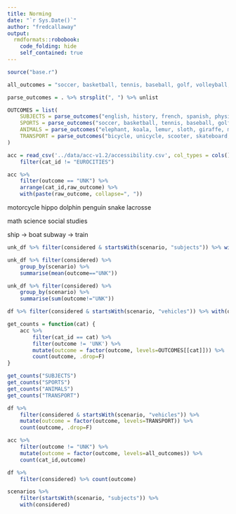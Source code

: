 ```yaml
---
title: Norming
date: "`r Sys.Date()`"
author: "fredcallaway"
output:
  rmdformats::robobook:
    code_folding: hide
    self_contained: true
---
```



```r
source("base.r")

all_outcomes = "soccer, basketball, tennis, baseball, golf, volleyball, badminton, boxing, cricket, rugby, football, bowling, elephant, koala, lemur, sloth, giraffe, monkey, rhinoceros, deer, panda, peacock, tiger, lion, jaguar, zebra, gorilla, cobra, crocodile, kangaroo, english, history, french, spanish, physics, chemistry, biology, algebra, geometry, calculus, bicycle, unicycle, scooter, skateboard, car, limousine, helicopter, plane, train, bus, boat" %>% strsplit(", ")

parse_outcomes = . %>% strsplit(", ") %>% unlist

OUTCOMES = list(
    SUBJECTS = parse_outcomes("english, history, french, spanish, physics, chemistry, biology, algebra, geometry, calculus"),
    SPORTS = parse_outcomes("soccer, basketball, tennis, baseball, golf, volleyball, badminton, boxing, cricket, rugby, football, bowling"),
    ANIMALS = parse_outcomes("elephant, koala, lemur, sloth, giraffe, monkey, rhinoceros, deer, panda, peacock, tiger, lion, jaguar, zebra, gorilla, cobra, crocodile, kangaroo"),
    TRANSPORT = parse_outcomes("bicycle, unicycle, scooter, skateboard, car, limousine, helicopter, plane, train, bus, boat")
)

acc = read_csv('../data/acc-v1.2/accessibility.csv', col_types = cols()) %>% 
    filter(cat_id != "EUROCITIES")
```

```r
acc %>% 
    filter(outcome == "UNK") %>% 
    arrange(cat_id,raw_outcome) %>% 
    with(paste(raw_outcome, collapse=", "))
```


motorcycle
hippo
dolphin
penguin
snake
lacrosse


math
science
social studies

ship -> boat
subway -> train

```r
unk_df %>% filter(considered & startsWith(scenario, "subjects")) %>% with(raw_outcome)

unk_df %>% filter(considered) %>% 
    group_by(scenario) %>% 
    summarise(mean(outcome=="UNK"))

unk_df %>% filter(considered) %>% 
    group_by(scenario) %>% 
    summarise(sum(outcome!="UNK"))

```

```r

df %>% filter(considered & startsWith(scenario, "vehicles")) %>% with(outcome)

get_counts = function(cat) {
    acc %>% 
        filter(cat_id == cat) %>% 
        filter(outcome != 'UNK') %>% 
        mutate(outcome = factor(outcome, levels=OUTCOMES[[cat]])) %>% 
        count(outcome, .drop=F)
}

get_counts("SUBJECTS")
get_counts("SPORTS")
get_counts("ANIMALS")
get_counts("TRANSPORT")


```

```r
df %>% 
    filter(considered & startsWith(scenario, "vehicles")) %>% 
    mutate(outcome = factor(outcome, levels=TRANSPORT)) %>% 
    count(outcome, .drop=F)

```

```r
acc %>% 
    filter(outcome != "UNK") %>% 
    mutate(outcome = factor(outcome, levels=all_outcomes)) %>% 
    count(cat_id,outcome)
```

```r
df %>% 
    filter(considered) %>% count(outcome)

scenarios %>% 
    filter(startsWith(scenario, "subjects")) %>% 
    with(considered)

```